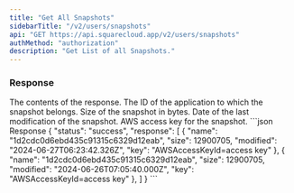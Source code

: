 ```yaml
---
title: "Get All Snapshots"
sidebarTitle: "/v2/users/snapshots"
api: "GET https://api.squarecloud.app/v2/users/snapshots"
authMethod: "authorization"
description: "Get List of all Snapshots."
---
```



<Authorization />

### Response

<Status />
<ResponseField name="response" type="object">
The contents of the response.
<Expandable title="Toggle object">
<ResponseField name="name" type="string">
  The ID of the application to which the snapshot belongs.
</ResponseField>
<ResponseField name="size" type="number">
  Size of the snapshot in bytes.
</ResponseField>
<ResponseField name="modified" type="string">
  Date of the last modification of the snapshot.
</ResponseField>
<ResponseField name="key" type="string">
  AWS access key for the snapshot.
</ResponseField>
</Expandable>
</ResponseField>
<ResponseExample>
```json Response
{
  "status": "success",
  "response": [
    {
      "name": "1d2cdc0d6ebd435c91315c6329d12eab",
      "size": 12900705,
      "modified": "2024-06-27T06:23:42.326Z",
      "key": "AWSAccessKeyId=access key"
    },
    {
      "name": "1d2cdc0d6ebd435c91315c6329d12eab",
      "size": 12900705,
      "modified": "2024-06-26T07:05:40.000Z",
      "key": "AWSAccessKeyId=access key"
    },
  ]
}
```
</ResponseExample>